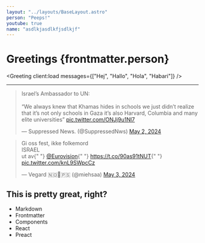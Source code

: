 ```yaml
---
layout: "../layouts/BaseLayout.astro"
person: "Peeps!"
youtube: true
name: "asdlkjasdlkfjsdlkjf"
---
```



# Greetings {frontmatter.person}

<Greeting client:load messages={["Hej", "Hallo", "Hola", "Habari"]} />

<HelloReact client:load name="Ali" age={41} />

<SimpleMachine client:load />

<YTPlayer client:only="react" videoId="bS9em7Bg0iU" start={5} end={10} />
<hr />
<YTPlayer client:only="react" videoId="yMsI7mczMeY" />

<blockquote class="twitter-tweet" data-media-max-width="900">
  <p lang="en" dir="ltr">
    Israel’s Ambassador to UN: <br></br>“We always knew that Khamas hides in schools
    we just didn’t realize that it’s not only schools in Gaza it’s also Harvard,
    Columbia and many elite universities” <a href="https://t.co/ONJj9u1Nl7">pic.twitter.com/ONJj9u1Nl7</a>
  </p>
  &mdash; Suppressed News. (@SuppressedNws) <a href="https://twitter.com/SuppressedNws/status/1786121965163388976?ref_src=twsrc%5Etfw">May 2, 2024</a>
</blockquote> <script
  async
  src="https://platform.twitter.com/widgets.js"
  charset="utf-8"
></script>

<blockquote class="twitter-tweet">
  <p lang="no" dir="ltr">
    Gi oss fest, ikke folkemord<br>ISRAEL</br>ut av{" "}
    <a href="https://twitter.com/Eurovision?ref_src=twsrc%5Etfw">@Eurovision</a>{" "}
    <a href="https://t.co/90as91tNUT">https://t.co/90as91tNUT</a>{" "}
    <a href="https://t.co/knL9SWpcCz">pic.twitter.com/knL9SWpcCz</a>
  </p>
  &mdash; Vegard 🇳🇴🍉🇵🇸 (@miehsaa) <a href="https://twitter.com/miehsaa/status/1786439391759544523?ref_src=twsrc%5Etfw">May 3, 2024</a>
</blockquote> <script
  async
  src="https://platform.twitter.com/widgets.js"
  charset="utf-8"
></script>

## This is pretty great, right?

- Markdown
- Frontmatter
- Components
- React
- Preact
